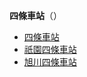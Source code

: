 '''四條車站'''（{{jpn|j=四条駅}}）

* [[四條車站|四條車站]]
* [[祇園四條車站|祇園四條車站]]
* [[旭川四條車站|旭川四條車站]]

{{Disambig|cat=四字車站名消歧義}}